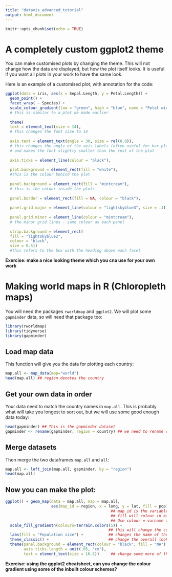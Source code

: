 ```yaml
---
title: "datavis_advanced_tutorial"
output: html_document
---
```


```r
knitr::opts_chunk$set(echo = TRUE)
```

# A completely custom ggplot2 theme

You can make customised plots by changing the theme. This will not change how the data are displayed, but how the plot itself looks. It is useful if you want all plots in your work to have the same look.


Here is an example of a customised plot, with annotation for the code:

```r
ggplot(data = iris, aes(x = Sepal.Length, y = Petal.Length)) +
  geom_point() +
  facet_wrap( ~ Species) +
  scale_colour_gradient(low = "green", high = "blue", name = "Petal width") +
  # this is similar to a plot we made earlier
  
  theme(
  text = element_text(size = 14),
  # this changes the font size to 14
  
  axis.text = element_text(angle = 30, size = rel(0.8)),
  # this changes the angle of the axis labels (often useful for bar plots), 
  # and makes the font slightly smaller than the rest of the plot
  
  axis.ticks = element_line(colour = "black"),
  
  plot.background = element_rect(fill = "white"),
  #this is the colour behind the plot
  
  panel.background = element_rect(fill = "mintcream"),
  # this is the colour inside the plots
  
  panel.border = element_rect(fill = NA, colour = "black"),
  
  panel.grid.major = element_line(colour = "lightskyblue3", size = .1),
  
  panel.grid.minor = element_line(colour = "mintcream"),
  # the minor grid lines - same colour as each panel
  
  strip.background = element_rect(
  fill = "lightskyblue2",
  colour = "black",
  size = 0.5))
  #this refers to the box with the heading above each facet
```

**Exercise: make a nice looking theme which you cna use for your own work**

# Making world maps in R (Chloropleth maps)

You will need the packages `rworldmap` and `ggplot2`. We will plot some `gapminder` data, so will need that package too:

```r
library(rworldmap)
library(tidyverse)
library(gapminder)
```

## Load map data

This function will give you the data for plotting each country:

```r
map.all <- map_data(map="world")
head(map.all) ## region denotes the country
```

## Get your own data in order

Your data need to match the country names in `map.all`. This is probably what will take you longest to sort out, but we will use some good enough data today:


```r

head(gapminder) ## This is the gapminder dataset
gapminder <- rename(gapminder, region = country) ## we need to rename country to region, so we can merge gapminder and map.all
```

## Merge datasets

Then merge the two dataframes `map.all` and `all`:
```r
map.all <- left_join(map.all, gapminder, by = "region") 
head(map.all)

```

## Now you can make the plot:

```r
ggplot() + geom_map(data = map.all, map = map.all, 
                    aes(map_id = region, x = long, y = lat, fill = pop)) + 
                                              ## map_id is the variable name of the countries,
                                              ## fill will colour in each country. 
                                              ## Use colour = varname to change colour of the outline
  scale_fill_gradientn(colours=terrain.colors(5)) +  
                                             ## this will change the colours in the gradient
  labs(fill = "Population size") +           ## changes the name of the legend
  theme_classic() +                          ## change the overall look of the plot
  theme(panel.background = element_rect(colour = "black", fill = "NA"), 
        axis.ticks.length = unit(.05, "cm"), 
        text = element_text(size = 16.5))     ## change some more of the defaults
```

**Exercise: using the ggplot2 cheatsheet, can you change the colour gradient using some of the inbuilt colour schemes?**


